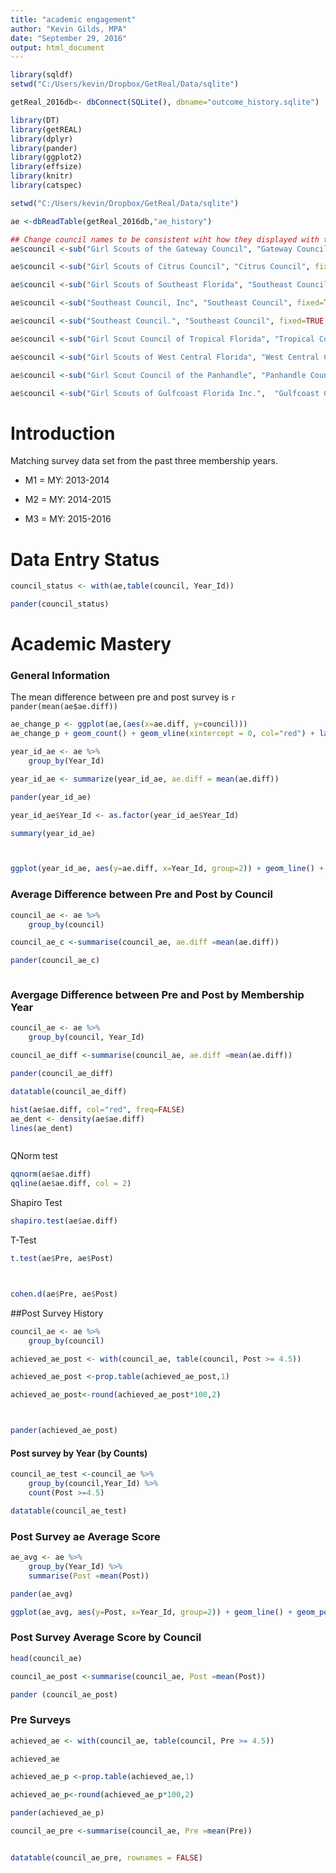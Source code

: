 ```yaml
---
title: "academic engagement"
author: "Kevin Gilds, MPA"
date: "September 29, 2016"
output: html_document
---
```




```r


library(sqldf)
setwd("C:/Users/kevin/Dropbox/GetReal/Data/sqlite")

getReal_2016db<- dbConnect(SQLite(), dbname="outcome_history.sqlite")

library(DT)
library(getREAL)
library(dplyr)
library(pander)
library(ggplot2)
library(effsize)
library(knitr)
library(catspec)

```


```r
setwd("C:/Users/kevin/Dropbox/GetReal/Data/sqlite")

ae <-dbReadTable(getReal_2016db,"ae_history")


```


```r
## Change council names to be consistent wiht how they displayed with the surveys
ae$council <-sub("Girl Scouts of the Gateway Council", "Gateway Council", fixed=TRUE, ae$council)

ae$council <-sub("Girl Scouts of Citrus Council", "Citrus Council", fixed=TRUE, ae$council)

ae$council <-sub("Girl Scouts of Southeast Florida", "Southeast Council", fixed=TRUE, ae$council)

ae$council <-sub("Southeast Council, Inc", "Southeast Council", fixed=TRUE, ae$council)

ae$council <-sub("Southeast Council.", "Southeast Council", fixed=TRUE, ae$council)

ae$council <-sub("Girl Scout Council of Tropical Florida", "Tropical Council", fixed = TRUE, ae$council)

ae$council <-sub("Girl Scouts of West Central Florida", "West Central Council", fixed = TRUE, ae$council)

ae$council <-sub("Girl Scout Council of the Panhandle", "Panhandle Council", fixed = TRUE, ae$council)

ae$council <-sub("Girl Scouts of Gulfcoast Florida Inc.",  "Gulfcoast Council", fixed = TRUE, ae$council)

```

# Introduction

Matching survey data set from the past three membership years.

* M1 = MY: 2013-2014

* M2 = MY: 2014-2015

* M3 = MY: 2015-2016


# Data Entry Status 

```r
council_status <- with(ae,table(council, Year_Id))

pander(council_status)

```



# Academic Mastery

### General Information 

The mean difference between pre and post survey is `r pander(mean(ae$ae.diff))`



```r
ae_change_p <- ggplot(ae,(aes(x=ae.diff, y=council)))
ae_change_p + geom_count() + geom_vline(xintercept = 0, col="red") + labs(x="Pre and Post Difference", y="Pre Outcome Score", title="Academic Engagement Survey Results")


```


```r
year_id_ae <- ae %>%
    group_by(Year_Id)

year_id_ae <- summarize(year_id_ae, ae.diff = mean(ae.diff))

pander(year_id_ae)

year_id_ae$Year_Id <- as.factor(year_id_ae$Year_Id)

summary(year_id_ae)



ggplot(year_id_ae, aes(y=ae.diff, x=Year_Id, group=2)) + geom_line() + geom_point()

```



### Average Difference between Pre and Post by Council

```r
council_ae <- ae %>%
    group_by(council)

council_ae_c <-summarise(council_ae, ae.diff =mean(ae.diff))

pander(council_ae_c)



```


### Avergage Difference between Pre and Post by Membership Year

```r
council_ae <- ae %>%
    group_by(council, Year_Id)

council_ae_diff <-summarise(council_ae, ae.diff =mean(ae.diff))

pander(council_ae_diff)

datatable(council_ae_diff)

```



```r





hist(ae$ae.diff, col="red", freq=FALSE)
ae_dent <- density(ae$ae.diff)
lines(ae_dent)



```

QNorm test
```r

qqnorm(ae$ae.diff)
qqline(ae$ae.diff, col = 2)

```

Shapiro Test
```r
shapiro.test(ae$ae.diff)
```


T-Test

```r
t.test(ae$Pre, ae$Post)



cohen.d(ae$Pre, ae$Post)
```




##Post Survey History

```r

council_ae <- ae %>%
    group_by(council)

achieved_ae_post <- with(council_ae, table(council, Post >= 4.5))

achieved_ae_post <-prop.table(achieved_ae_post,1)

achieved_ae_post<-round(achieved_ae_post*100,2)



pander(achieved_ae_post)

```



#### Post survey by Year (by Counts)
```r


council_ae_test <-council_ae %>%
    group_by(council,Year_Id) %>%
    count(Post >=4.5)

datatable(council_ae_test)

```



### Post Survey ae Average Score

```r
ae_avg <- ae %>%
    group_by(Year_Id) %>%
    summarise(Post =mean(Post))

pander(ae_avg)

```

```r
ggplot(ae_avg, aes(y=Post, x=Year_Id, group=2)) + geom_line() + geom_point()


```


### Post Survey Average Score by Council

```r


head(council_ae)

council_ae_post <-summarise(council_ae, Post =mean(Post))

pander (council_ae_post)

```


### Pre Surveys
```r
achieved_ae <- with(council_ae, table(council, Pre >= 4.5))

achieved_ae

achieved_ae_p <-prop.table(achieved_ae,1)

achieved_ae_p<-round(achieved_ae_p*100,2)

pander(achieved_ae_p)
```


```r
council_ae_pre <-summarise(council_ae, Pre =mean(Pre))


datatable(council_ae_pre, rownames = FALSE)


```


